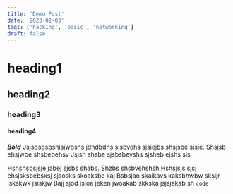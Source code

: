 ```yaml
---
title: 'Demo Post'
date: '2023-02-03'
tags: ['hacking', 'basic', 'networking']
draft: false
---
```


# heading1 
## heading2 ##
### heading3 ###
#### heading4 ####
***Bold***
Jsjsbsbsbshisjwbshs jdhdbdhs sjsbvehs sjsiejbs shsjsbe sjsje. Shsjsb ehsjwbe shsbebehsv
Jsjsh shsbe sjsbsbevshs sjsheb ejshs sis

Hshshsbsjsje jabej sjsbs shabs. Shzbs shsbvehshsh
Hshsjsjs sjsj ehsjsksbebsksj sjsosks skoaksbe kaj
Bsbsjao skaikavs kaksbhwbw sksijr iskskwk jsiskjw
Bajj sjod jsioa jeken jwoakab skkska jsjsjakab sh
`code`
